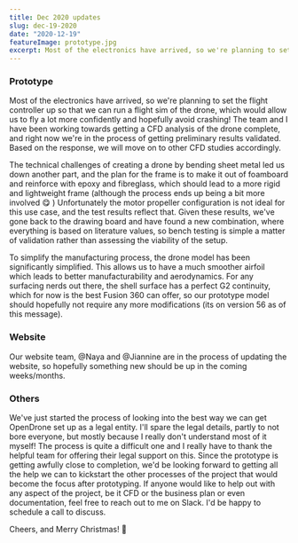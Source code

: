 ```yaml
---
title: Dec 2020 updates
slug: dec-19-2020
date: "2020-12-19"
featureImage: prototype.jpg
excerpt: Most of the electronics have arrived, so we're planning to set the flight controller up so that we can run a flight sim of the drone, which would allow us to fly a lot more confidently and hopefully avoid crashing!
---
```


### Prototype

Most of the electronics have arrived, so we're planning to set the flight controller up so that we can run a flight sim of the drone, which would allow us to fly a lot more confidently and hopefully avoid crashing!
The team and I have been working towards getting a CFD analysis of the drone complete, and right now we're in the process of getting preliminary results validated. Based on the response, we will move on to other CFD studies accordingly.

The technical challenges of creating a drone by bending sheet metal led us down another part, and the plan for the frame is to make it out of foamboard and reinforce with epoxy and fibreglass, which should lead to a more rigid and lightweight frame (although the process ends up being a bit more involved 😋 )
Unfortunately the motor propeller configuration is not ideal for this use case, and the test results reflect that. Given these results, we've gone back to the drawing board and have found a new combination, where everything is based on literature values, so bench testing is simple a matter of validation rather than assessing the viability of the setup.

To simplify the manufacturing process, the drone model has been significantly simplified. This allows us to have a much smoother airfoil which leads to better manufacturability and aerodynamics. For any surfacing nerds out there, the shell surface has a perfect G2 continuity, which for now is the best Fusion 360 can offer, so our prototype model should hopefully not require any more modifications (its on version 56 as of this message).

### Website

Our website team, @Naya and @Jiannine are in the process of updating the website, so hopefully something new should be up in the coming weeks/months.

### Others

We've just started the process of looking into the best way we can get OpenDrone set up as a legal entity. I'll spare the legal details, partly to not bore everyone, but mostly because I really don't understand most of it myself! The process is quite a difficult one and I really have to thank the helpful team for offering their legal support on this.
Since the prototype is getting awfully close to completion, we'd be looking forward to getting all the help we can to kickstart the other processes of the project that would become the focus after prototyping. If anyone would like to help out with any aspect of the project, be it CFD or the business plan or even documentation, feel free to reach out to me on Slack. I'd be happy to schedule a call to discuss.

Cheers, and Merry Christmas!
🎄

